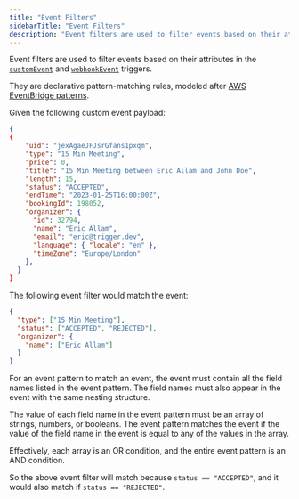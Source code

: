 ```yaml
---
title: "Event Filters"
sidebarTitle: "Event Filters"
description: "Event filters are used to filter events based on their attributes."
---
```


Event filters are used to filter events based on their attributes in the [`customEvent`](/reference/custom-event) and [`webhookEvent`](/reference/webhook-event) triggers.

They are declarative pattern-matching rules, modeled after [AWS EventBridge patterns](https://docs.aws.amazon.com/eventbridge/latest/userguide/eb-event-patterns.html).

Given the following custom event payload:

```json
{
{
    "uid": "jexAgaeJFJsrGfans1pxqm",
    "type": "15 Min Meeting",
    "price": 0,
    "title": "15 Min Meeting between Eric Allam and John Doe",
    "length": 15,
    "status": "ACCEPTED",
    "endTime": "2023-01-25T16:00:00Z",
    "bookingId": 198052,
    "organizer": {
      "id": 32794,
      "name": "Eric Allam",
      "email": "eric@trigger.dev",
      "language": { "locale": "en" },
      "timeZone": "Europe/London"
    },
  }
}
```

The following event filter would match the event:

```json
{
  "type": ["15 Min Meeting"],
  "status": ["ACCEPTED", "REJECTED"],
  "organizer": {
    "name": ["Eric Allam"]
  }
}
```

For an event pattern to match an event, the event must contain all the field names listed in the event pattern. The field names must also appear in the event with the same nesting structure.

The value of each field name in the event pattern must be an array of strings, numbers, or booleans. The event pattern matches the event if the value of the field name in the event is equal to any of the values in the array.

Effectively, each array is an OR condition, and the entire event pattern is an AND condition.

So the above event filter will match because `status == "ACCEPTED"`, and it would also match if `status == "REJECTED"`.
